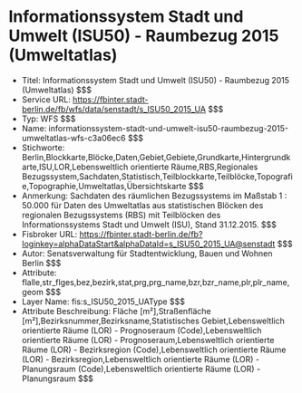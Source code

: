 # Informationssystem Stadt und Umwelt (ISU50) - Raumbezug 2015 (Umweltatlas)
- Titel: Informationssystem Stadt und Umwelt (ISU50) - Raumbezug 2015 (Umweltatlas) $$$
- Service URL: https://fbinter.stadt-berlin.de/fb/wfs/data/senstadt/s_ISU50_2015_UA $$$
- Typ: WFS $$$
- Name: informationssystem-stadt-und-umwelt-isu50-raumbezug-2015-umweltatlas-wfs-c3a06ec6 $$$
- Stichworte: Berlin,Blockkarte,Blöcke,Daten,Gebiet,Gebiete,Grundkarte,Hintergrundkarte,ISU,LOR,Lebensweltlich orientierte Räume,RBS,Regionales Bezugssystem,Sachdaten,Statistisch,Teilblockkarte,Teilblöcke,Topografie,Topographie,Umweltatlas,Übersichtskarte $$$
- Anmerkung: Sachdaten des räumlichen Bezugssystems im Maßstab 1 : 50.000 für Daten des Umweltatlas aus statistischen Blöcken des regionalen Bezugssystems (RBS) mit Teilblöcken des Informationssystems Stadt und Umwelt (ISU), Stand 31.12.2015. $$$
- Fisbroker URL: https://fbinter.stadt-berlin.de/fb?loginkey=alphaDataStart&alphaDataId=s_ISU50_2015_UA@senstadt $$$
- Autor: Senatsverwaltung für Stadtentwicklung, Bauen und Wohnen Berlin $$$
- Attribute: flalle,str_flges,bez,bezirk,stat,prg,prg_name,bzr,bzr_name,plr,plr_name,geom $$$
- Layer Name: fis:s_ISU50_2015_UAType $$$
- Attribute Beschreibung: Fläche [m²],Straßenfläche [m²],Bezirksnummer,Bezirksname,Statistisches Gebiet,Lebensweltlich orientierte Räume (LOR) - Prognoseraum (Code),Lebensweltlich orientierte Räume (LOR) - Prognoseraum,Lebensweltlich orientierte Räume (LOR) - Bezirksregion (Code),Lebensweltlich orientierte Räume (LOR) - Bezirksregion,Lebensweltlich orientierte Räume (LOR) - Planungsraum (Code),Lebensweltlich orientierte Räume (LOR) - Planungsraum $$$
